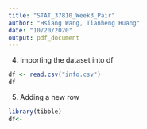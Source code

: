 ```yaml
---
title: "STAT_37810_Week3_Pair"
author: "Hsiang Wang, Tianheng Huang"
date: "10/20/2020"
output: pdf_document
---
```


4. Importing the dataset into df
```r
df <- read.csv("info.csv")
df
```

5. Adding a new row
```r
library(tibble)
df<-
```
